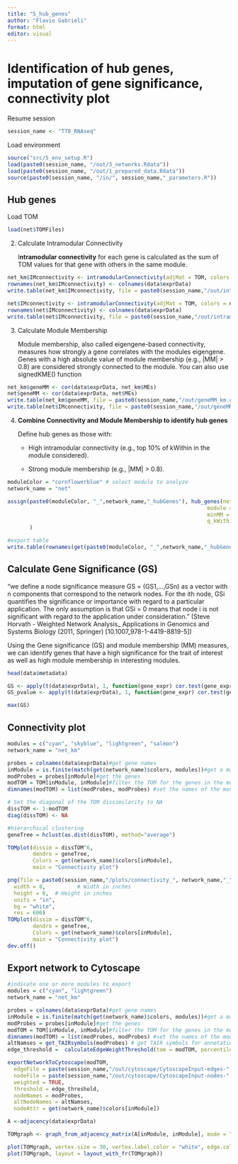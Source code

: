 ```yaml
---
title: "5_hub_genes"
author: "Flavio Gabrieli"
format: html
editor: visual
---
```


# Identification of hub genes, imputation of gene significance, connectivity plot

Resume session

```r
session_name <- "TT8_RNAseq"
```

Load environment

```r
source("src/5_env_setup.R")
load(paste0(session_name, "/out/3_networks.Rdata"))
load(paste0(session_name, "/out/1_prepared_data.Rdata"))
source(paste0(session_name, "/in/", session_name,"_parameters.R"))
```

## Hub genes

Load TOM

```r
load(net$TOMFiles)
```

2.  Calculate Intramodular Connectivity

    I**ntramodular connectivity** for each gene is calculated as the sum of TOM values for that gene with others in the same module.

```r
net_km$IMconnectivity <- intramodularConnectivity(adjMat = TOM, colors = net_km$colors)
rownames(net_km$IMconnectivity) <- colnames(data$exprData)
write.table(net_km$IMconnectivity, file = paste0(session_name,"/out/intramodular_connectivity_km.csv"))
```

```r
net$IMconnectivity <- intramodularConnectivity(adjMat = TOM, colors = net$colors)
rownames(net$IMconnectivity) <- colnames(data$exprData)
write.table(net$IMconnectivity, file = paste0(session_name,"/out/intramodular_connectivity_hc.csv"))
```

3.  Calculate Module Membership

    Module membership, also called eigengene-based connectivity, measures how strongly a gene correlates with the modules eigengene. Genes with a high absolute value of module membership (e.g., \|MM\| \> 0.8) are considered strongly connected to the module. You can also use signedKME() function

```r
net_km$geneMM <- cor(data$exprData, net_km$MEs)
net$geneMM <- cor(data$exprData, net$MEs)
write.table(net_km$geneMM, file = paste0(session_name,"/out/geneMM_km.csv"))
write.table(net$IMconnectivity, file = paste0(session_name,"/out/geneMM_hc.csv"))
```

4.  **Combine Connectivity and Module Membership to identify hub genes**

    Define hub genes as those with:

    -   High intramodular connectivity (e.g., top 10% of kWithin in the module considered).

    -   Strong module membership (e.g., \|MM\| \> 0.8).

```r
moduleColor = "cornflowerblue" # select module to analyze
network_name = "net"

assign(paste0(moduleColor, "_",network_name,"_hubGenes"), hub_genes(network = get(network_name),
                                                               module = moduleColor,
                                                               minMM = 0.8, # |MM| > 0.8
                                                               q_kWithin = 0.9) # top 10% of kWithin in the module
       )

#export table
write.table(rownames(get(paste0(moduleColor, "_",network_name,"_hubGenes"))), file = paste0(session_name,"/out/",moduleColor, "_",network_name,"_hubGenes.txt"), quote = FALSE, col.names = FALSE, row.names = FALSE)
```

## Calculate Gene Significance (GS)

"we define a node significance measure GS = (GS1,\...,GSn) as a vector with n components that correspond to the network nodes. For the ith node, GSi quantifies the significance or importance with regard to a particular application. The only assumption is that GSi = 0 means that node i is not significant with regard to the application under consideration." (Steve Horvath - Weighted Network Analysis\_ Applications in Genomics and Systems Biology (2011, Springer) \[10.1007_978-1-4419-8819-5\])

Using the Gene significance (GS) and module membership (MM) measures, we can identify genes that have a high significance for the trait of interest as well as high module membership in interesting modules.

```r
head(data$metadata)

GS <- apply(t(data$exprData), 1, function(gene_expr) cor.test(gene_expr, data$traits$viability, alternative = "two.sided" , method = "pearson")$estimate)
GS_pvalue <- apply(t(data$exprData), 1, function(gene_expr) cor.test(gene_expr, data$traits$viability, alternative = "two.sided" , method = "pearson")$p.value)

max(GS)
```

## Connectivity plot

```r
modules = c("cyan", "skyblue", "lightgreen", "salmon")
network_name = "net_km"

probes = colnames(data$exprData)#get gene names
inModule = is.finite(match(get(network_name)$colors, modules))#get a mask for selecting genes in the
modProbes = probes[inModule]#get the genes
modTOM = TOM[inModule, inModule]#filter the TOM for the genes in the modules of interest
dimnames(modTOM) = list(modProbes, modProbes) #set the names of the modTOM as gene names

# Set the diagonal of the TOM dissimilarity to NA 
dissTOM <- 1-modTOM
diag(dissTOM) <- NA

#hierarchical clustering
geneTree = hclust(as.dist(dissTOM), method="average")

TOMplot(dissim = dissTOM^6,
        dendro = geneTree,
        Colors = get(network_name)$colors[inModule],
        main = "Connectivity plot")
```

```r
png(file = paste0(session_name,"/plots/connectivity_", network_name,"_",paste0(modules, collapse = "-"),".png"),
  width = 8,          # Width in inches
  height = 8,  # Height in inches
  units = "in",
  bg = "white",
  res = 600)
TOMplot(dissim = dissTOM^6,
        dendro = geneTree,
        Colors = get(network_name)$colors[inModule],
        main = "Connectivity plot")
dev.off()
```

## Export network to Cytoscape

```r
#indicate one or more modules to export
modules = c("cyan", "lightgreen")
network_name = "net_km"

probes = colnames(data$exprData)#get gene names
inModule = is.finite(match(get(network_name)$colors, modules))#get a mask for selecting genes in the indicated modules
modProbes = probes[inModule]#get the genes
modTOM = TOM[inModule, inModule]#filter the TOM for the genes in the modules of interest
dimnames(modTOM) = list(modProbes, modProbes) #set the names of the modTOM as gene names
altNamses = get_TAIRsymbols(modProbes) # get TAIR symbols for annotation of the network
edge_threshold =  calculateEdgeWeightThreshold(tom = modTOM, percentile = 0.95) #define a threshold for edges

exportNetworkToCytoscape(modTOM,
  edgeFile = paste(session_name,"/out/cytoscape/CytoscapeInput-edges-", paste(modules, collapse="-"),"edge_threshold_", round(edge_threshold, digits = 2),".txt", sep=""),
  nodeFile = paste(session_name,"/out/cytoscape/CytoscapeInput-nodes-", paste(modules, collapse="-"), "edge_threshold_", round(edge_threshold, digits = 2),".txt", sep=""),
  weighted = TRUE,
  threshold = edge_threshold,
  nodeNames = modProbes,
  altNodeNames = altNamses,
  nodeAttr = get(network_name)$colors[inModule])
```

```r
A <-adjacency(data$exprData)

TOMgraph <- graph_from_adjacency_matrix(A[inModule, inModule], mode = "undirected", weighted =TRUE, diag = F)

plot(TOMgraph, vertex.size = 30, vertex.label.color = "white", edge.color = "grey") 
plot(TOMgraph, layout = layout_with_fr(TOMgraph))
```
